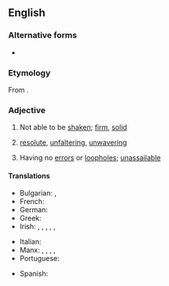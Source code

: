 ==English==

===Alternative forms===
* {{alter|en|unshakeable}}

===Etymology===
From {{af|en|un-|shake|-able}}.

===Adjective===
{{en-adj}}

# Not able to be [[shaken]]; [[firm]], [[solid]]
#: {{ant|en|shakable}}
# [[resolute]], [[unfaltering]], [[unwavering]]
# {{lb|en|figuratively}} Having no [[error]]s or [[loophole]]s; [[unassailable]]

====Translations====
{{trans-top|not able to be shaken}}
* Bulgarian: {{t+|bg|непоклатим}}, {{t+|bg|непоколебим}}
* French: {{t+|fr|inébranlable}}
* German: {{t+|de|unerschütterlich}}
* Greek: {{t+|el|ακατάλυτος}}
* Irish: {{t|ga|daingean}}, {{t|ga|diongbháilte}}, {{t|ga|docht}}, {{t|ga|dochorraithe}}, {{t|ga|dobhogtha}}, {{t|ga|dochumhscaithe}}
{{trans-mid}}
* Italian: {{t+|it|incrollabile}}
* Manx: {{t|gv|neuchorragh}}, {{t|gv|do-leaystey}}, {{t|gv|do-chraa}}, {{t|gv|do-voirey}} {{qualifier|of person}}, {{t|gv|do-heiy}} {{qualifier|of person}}
* Portuguese: {{t+|pt|inabalável}}
{{trans-bottom}}

{{trans-top|not able to be shaken}}
* Spanish: {{t|es|inquebrantable}}
{{trans-mid}}
{{trans-bottom}}